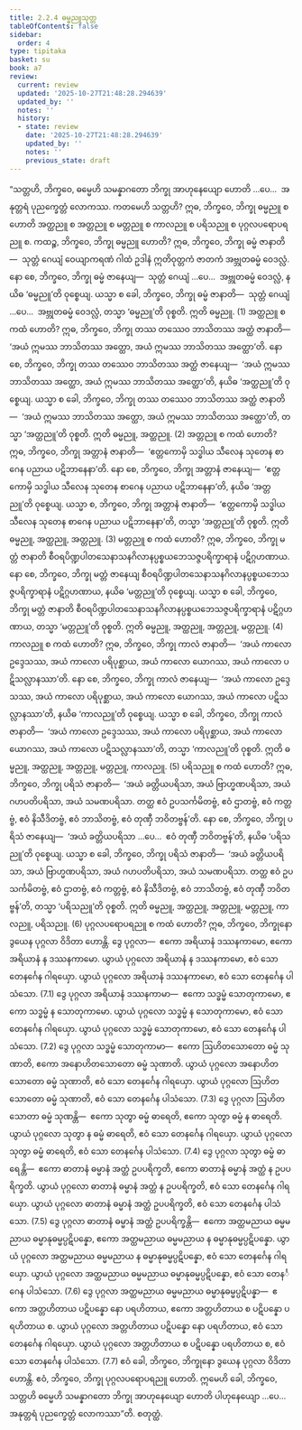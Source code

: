 ```yaml
---
title: 2.2.4 ဓမ္မညူသုတ္တ
tableOfContents: false
sidebar:
  order: 4
type: tipitaka
basket: su
book: a7
review:
  current: review
  updated: '2025-10-27T21:48:28.294639'
  updated_by: ''
  notes: ''
  history:
  - state: review
    date: '2025-10-27T21:48:28.294639'
    updated_by: ''
    notes: ''
    previous_state: draft
---
```



<ReviewStatus review={frontmatter.review} showDetails={true} />

<HypothesisAnnotation frontmatter={frontmatter} />

<DynamicBreadcrumb />

<Division number="68" book="a7" e="ch" v="16" p="483">

<Paragraph number="504" book="a7">
“သတ္တဟိ, ဘိက္ခဝေ, ဓမ္မေဟိ သမန္နာဂတော ဘိက္ခု အာဟုနေယျော ဟောတိ …ပေ…  အနုတ္တရံ ပုညက္ခေတ္တံ လောကဿ. ကတမေဟိ သတ္တဟိ? ဣဓ, ဘိက္ခဝေ, ဘိက္ခု ဓမ္မညူ စ ဟောတိ အတ္ထညူ စ အတ္တညူ စ မတ္တညူ စ ကာလညူ စ ပရိသညူ စ ပုဂ္ဂလပရောပရညူ စ.
</Paragraph>

<Paragraph number="505" book="a7">
ကထဉ္စ, ဘိက္ခဝေ, ဘိက္ခု ဓမ္မညူ ဟောတိ? ဣဓ, ဘိက္ခဝေ, ဘိက္ခု ဓမ္မံ ဇာနာတိ—  သုတ္တံ ဂေယျံ ဝေယျာကရဏံ ဂါထံ ဥဒါနံ ဣတိဝုတ္တကံ ဇာတကံ အဗ္ဘုတဓမ္မံ ဝေဒလ္လံ. နော စေ, ဘိက္ခဝေ, ဘိက္ခု ဓမ္မံ ဇာနေယျ—  သုတ္တံ ဂေယျံ …ပေ…  အဗ္ဘုတဓမ္မံ ဝေဒလ္လံ, နယိဓ ‘ဓမ္မညူ’တိ ဝုစ္စေယျ. ယသ္မာ စ ခေါ, ဘိက္ခဝေ, ဘိက္ခု ဓမ္မံ ဇာနာတိ—  သုတ္တံ ဂေယျံ …ပေ…  အဗ္ဘုတဓမ္မံ ဝေဒလ္လံ, တသ္မာ ‘ဓမ္မညူ’တိ ဝုစ္စတိ. ဣတိ ဓမ္မညူ. (1)
</Paragraph>

<Paragraph number="506" book="a7">
အတ္ထညူ စ ကထံ ဟောတိ? ဣဓ, ဘိက္ခဝေ, ဘိက္ခု တဿ တဿေဝ ဘာသိတဿ အတ္ထံ ဇာနာတိ—  ‘အယံ ဣမဿ ဘာသိတဿ အတ္ထော, အယံ ဣမဿ ဘာသိတဿ အတ္ထော’တိ. နော စေ, ဘိက္ခဝေ, ဘိက္ခု တဿ တဿေဝ ဘာသိတဿ အတ္ထံ ဇာနေယျ—  ‘အယံ ဣမဿ ဘာသိတဿ အတ္ထော, အယံ ဣမဿ ဘာသိတဿ အတ္ထော’တိ, နယိဓ ‘အတ္ထညူ’တိ ဝုစ္စေယျ. ယသ္မာ စ ခေါ, ဘိက္ခဝေ, ဘိက္ခု တဿ တဿေဝ ဘာသိတဿ အတ္ထံ ဇာနာတိ—  ‘အယံ ဣမဿ ဘာသိတဿ အတ္ထော, အယံ ဣမဿ ဘာသိတဿ အတ္ထော’တိ, တသ္မာ ‘အတ္ထညူ’တိ ဝုစ္စတိ. ဣတိ ဓမ္မညူ, အတ္ထညူ. (2)
</Paragraph>

<Paragraph number="507" book="a7">
အတ္တညူ စ ကထံ ဟောတိ? ဣဓ, ဘိက္ခဝေ, ဘိက္ခု အတ္တာနံ ဇာနာတိ—  ‘ဧတ္တကောမှိ သဒ္ဓါယ သီလေန သုတေန စာဂေန ပညာယ ပဋိဘာနေနာ’တိ. နော စေ, ဘိက္ခဝေ, ဘိက္ခု အတ္တာနံ ဇာနေယျ—  ‘ဧတ္တကောမှိ သဒ္ဓါယ သီလေန သုတေန စာဂေန ပညာယ ပဋိဘာနေနာ’တိ, နယိဓ ‘အတ္တညူ’တိ ဝုစ္စေယျ. ယသ္မာ စ, ဘိက္ခဝေ, ဘိက္ခု အတ္တာနံ ဇာနာတိ—  ‘ဧတ္တကောမှိ သဒ္ဓါယ သီလေန သုတေန စာဂေန ပညာယ ပဋိဘာနေနာ’တိ, တသ္မာ ‘အတ္တညူ’တိ ဝုစ္စတိ. ဣတိ ဓမ္မညူ, အတ္ထညူ, အတ္တညူ. (3)
</Paragraph>

<Paragraph number="508" book="a7">
မတ္တညူ စ ကထံ ဟောတိ? ဣဓ, ဘိက္ခဝေ, ဘိက္ခု မတ္တံ ဇာနာတိ စီဝရပိဏ္ဍပါတသေနာသနဂိလာနပ္ပစ္စယဘေသဇ္ဇပရိက္ခာရာနံ ပဋိဂ္ဂဟဏာယ. နော စေ, ဘိက္ခဝေ, ဘိက္ခု မတ္တံ ဇာနေယျ စီဝရပိဏ္ဍပါတသေနာသနဂိလာနပ္ပစ္စယဘေသဇ္ဇပရိက္ခာရာနံ ပဋိဂ္ဂဟဏာယ, နယိဓ ‘မတ္တညူ’တိ ဝုစ္စေယျ. ယသ္မာ စ ခေါ, ဘိက္ခဝေ, ဘိက္ခု မတ္တံ ဇာနာတိ စီဝရပိဏ္ဍပါတသေနာသနဂိလာနပ္ပစ္စယဘေသဇ္ဇပရိက္ခာရာနံ ပဋိဂ္ဂဟဏာယ, တသ္မာ ‘မတ္တညူ’တိ ဝုစ္စတိ. ဣတိ ဓမ္မညူ, အတ္ထညူ, အတ္တညူ, မတ္တညူ. (4)
</Paragraph>

<Paragraph number="509" book="a7">
ကာလညူ စ ကထံ ဟောတိ? ဣဓ, ဘိက္ခဝေ, ဘိက္ခု ကာလံ ဇာနာတိ—  ‘အယံ ကာလော ဥဒ္ဒေသဿ, အယံ ကာလော ပရိပုစ္ဆာယ, အယံ ကာလော ယောဂဿ, အယံ ကာလော ပဋိသလ္လာနဿာ’တိ. နော စေ, ဘိက္ခဝေ, ဘိက္ခု ကာလံ ဇာနေယျ—  ‘အယံ ကာလော ဥဒ္ဒေသဿ, အယံ ကာလော ပရိပုစ္ဆာယ, အယံ ကာလော ယောဂဿ, အယံ ကာလော ပဋိသလ္လာနဿာ’တိ, နယိဓ ‘ကာလညူ’တိ ဝုစ္စေယျ. ယသ္မာ စ ခေါ, ဘိက္ခဝေ, ဘိက္ခု ကာလံ ဇာနာတိ—  ‘အယံ ကာလော ဥဒ္ဒေသဿ, အယံ ကာလော ပရိပုစ္ဆာယ, အယံ ကာလော ယောဂဿ, အယံ ကာလော ပဋိသလ္လာနဿာ’တိ, တသ္မာ ‘ကာလညူ’တိ ဝုစ္စတိ. ဣတိ ဓမ္မညူ, အတ္ထညူ, အတ္တညူ, မတ္တညူ, ကာလညူ. (5)
</Paragraph>

<Paragraph number="510" book="a7">
ပရိသညူ စ ကထံ ဟောတိ? ဣဓ, ဘိက္ခဝေ, ဘိက္ခု ပရိသံ ဇာနာတိ—  ‘အယံ ခတ္တိယပရိသာ, အယံ ဗြာဟ္မဏပရိသာ, အယံ ဂဟပတိပရိသာ, အယံ သမဏပရိသာ. တတ္ထ ဧဝံ ဥပသင်္ကမိတဗ္ဗံ, ဧဝံ ဌာတဗ္ဗံ, ဧဝံ ကတ္တဗ္ဗံ, ဧဝံ နိသီဒိတဗ္ဗံ, ဧဝံ ဘာသိတဗ္ဗံ, ဧဝံ တုဏှီ ဘဝိတဗ္ဗန်’တိ. နော စေ, ဘိက္ခဝေ, ဘိက္ခု ပရိသံ ဇာနေယျ—  ‘အယံ ခတ္တိယပရိသာ …ပေ…  ဧဝံ တုဏှီ ဘဝိတဗ္ဗန်’တိ, နယိဓ ‘ပရိသညူ’တိ ဝုစ္စေယျ. ယသ္မာ စ ခေါ, ဘိက္ခဝေ, ဘိက္ခု ပရိသံ ဇာနာတိ—  ‘အယံ ခတ္တိယပရိသာ, အယံ ဗြာဟ္မဏပရိသာ, အယံ ဂဟပတိပရိသာ, အယံ သမဏပရိသာ. တတ္ထ ဧဝံ ဥပသင်္ကမိတဗ္ဗံ, ဧဝံ ဌာတဗ္ဗံ, ဧဝံ ကတ္တဗ္ဗံ, ဧဝံ နိသီဒိတဗ္ဗံ, ဧဝံ ဘာသိတဗ္ဗံ, ဧဝံ တုဏှီ ဘဝိတဗ္ဗန်’တိ, တသ္မာ ‘ပရိသညူ’တိ ဝုစ္စတိ. ဣတိ ဓမ္မညူ, အတ္ထညူ, အတ္တညူ, မတ္တညူ, ကာလညူ, ပရိသညူ. (6)
</Paragraph>

<Paragraph number="511" book="a7">
ပုဂ္ဂလပရောပရညူ စ ကထံ ဟောတိ? ဣဓ, ဘိက္ခဝေ, ဘိက္ခုနော ဒွယေန ပုဂ္ဂလာ ဝိဒိတာ ဟောန္တိ. ဒွေ ပုဂ္ဂလာ—  ဧကော အရိယာနံ ဒဿနကာမော, ဧကော အရိယာနံ န ဒဿနကာမော. ယွာယံ ပုဂ္ဂလော အရိယာနံ န ဒဿနကာမော, ဧဝံ သော တေနင်္ဂေန ဂါရယှော. ယွာယံ ပုဂ္ဂလော အရိယာနံ ဒဿနကာမော, ဧဝံ သော တေနင်္ဂေန ပါသံသော. (7.1)
</Paragraph>

<Paragraph number="512" book="a7">
ဒွေ ပုဂ္ဂလာ အရိယာနံ ဒဿနကာမာ—  ဧကော သဒ္ဓမ္မံ သောတုကာမော, ဧကော သဒ္ဓမ္မံ န သောတုကာမော. ယွာယံ ပုဂ္ဂလော သဒ္ဓမ္မံ န သောတုကာမော, ဧဝံ သော တေနင်္ဂေန ဂါရယှော. ယွာယံ ပုဂ္ဂလော သဒ္ဓမ္မံ သောတုကာမော, ဧဝံ သော တေနင်္ဂေန ပါသံသော. (7.2)
</Paragraph>

<Paragraph number="513" book="a7">
ဒွေ ပုဂ္ဂလာ သဒ္ဓမ္မံ သောတုကာမာ—  ဧကော ဩဟိတသောတော ဓမ္မံ သုဏာတိ, ဧကော အနောဟိတသောတော ဓမ္မံ သုဏာတိ. ယွာယံ ပုဂ္ဂလော အနောဟိတသောတော ဓမ္မံ သုဏာတိ, ဧဝံ သော တေနင်္ဂေန ဂါရယှော. ယွာယံ ပုဂ္ဂလော ဩဟိတသောတော ဓမ္မံ သုဏာတိ, ဧဝံ သော တေနင်္ဂေန ပါသံသော. (7.3)
</Paragraph>

<Paragraph number="514" book="a7">
ဒွေ ပုဂ္ဂလာ ဩဟိတသောတာ ဓမ္မံ သုဏန္တိ—  ဧကော သုတွာ ဓမ္မံ ဓာရေတိ, ဧကော သုတွာ ဓမ္မံ န ဓာရေတိ. ယွာယံ ပုဂ္ဂလော သုတွာ န ဓမ္မံ ဓာရေတိ, ဧဝံ သော တေနင်္ဂေန ဂါရယှော. ယွာယံ ပုဂ္ဂလော သုတွာ ဓမ္မံ ဓာရေတိ, ဧဝံ သော တေနင်္ဂေန ပါသံသော. (7.4)
</Paragraph>

<Paragraph number="515" book="a7">
ဒွေ ပုဂ္ဂလာ သုတွာ ဓမ္မံ ဓာရေန္တိ—  ဧကော ဓာတာနံ ဓမ္မာနံ အတ္ထံ ဥပပရိက္ခတိ, ဧကော ဓာတာနံ ဓမ္မာနံ အတ္ထံ န ဥပပရိက္ခတိ. ယွာယံ ပုဂ္ဂလော ဓာတာနံ ဓမ္မာနံ အတ္ထံ န ဥပပရိက္ခတိ, ဧဝံ သော တေနင်္ဂေန ဂါရယှော. ယွာယံ ပုဂ္ဂလော ဓာတာနံ ဓမ္မာနံ အတ္ထံ ဥပပရိက္ခတိ, ဧဝံ သော တေနင်္ဂေန ပါသံသော. (7.5)
</Paragraph>

<Paragraph number="516" book="a7">
ဒွေ ပုဂ္ဂလာ ဓာတာနံ ဓမ္မာနံ အတ္ထံ ဥပပရိက္ခန္တိ—  ဧကော အတ္ထမညာယ ဓမ္မမညာယ ဓမ္မာနုဓမ္မပ္ပဋိပန္နော, ဧကော အတ္ထမညာယ ဓမ္မမညာယ န ဓမ္မာနုဓမ္မပ္ပဋိပန္နော. ယွာယံ ပုဂ္ဂလော အတ္ထမညာယ ဓမ္မမညာယ န ဓမ္မာနုဓမ္မပ္ပဋိပန္နော, ဧဝံ သော တေနင်္ဂေန ဂါရယှော. ယွာယံ ပုဂ္ဂလော အတ္ထမညာယ ဓမ္မမညာယ ဓမ္မာနုဓမ္မပ္ပဋိပန္နော, ဧဝံ သော တေနင်္ဂေန ပါသံသော. (7.6)
</Paragraph>

<Paragraph number="517" book="a7">
ဒွေ ပုဂ္ဂလာ အတ္ထမညာယ ဓမ္မမညာယ ဓမ္မာနုဓမ္မပ္ပဋိပန္နာ—  ဧကော အတ္တဟိတာယ ပဋိပန္နော နော ပရဟိတာယ, ဧကော အတ္တဟိတာယ စ ပဋိပန္နော ပရဟိတာယ စ. ယွာယံ ပုဂ္ဂလော အတ္တဟိတာယ ပဋိပန္နော နော ပရဟိတာယ, ဧဝံ သော တေနင်္ဂေန ဂါရယှော. ယွာယံ ပုဂ္ဂလော အတ္တဟိတာယ စ ပဋိပန္နော ပရဟိတာယ စ, ဧဝံ သော တေနင်္ဂေန ပါသံသော. (7.7)
</Paragraph>

<Paragraph number="518" book="a7">
ဧဝံ ခေါ, ဘိက္ခဝေ, ဘိက္ခုနော ဒွယေန ပုဂ္ဂလာ ဝိဒိတာ ဟောန္တိ.
</Paragraph>

<Paragraph number="519" book="a7">
ဧဝံ, ဘိက္ခဝေ, ဘိက္ခု ပုဂ္ဂလပရောပရညူ ဟောတိ. ဣမေဟိ ခေါ, ဘိက္ခဝေ, သတ္တဟိ ဓမ္မေဟိ သမန္နာဂတော ဘိက္ခု အာဟုနေယျော ဟောတိ ပါဟုနေယျော …ပေ…  အနုတ္တရံ ပုညက္ခေတ္တံ လောကဿာ”တိ.

</Paragraph>
</Division>

<Paragraph number="520" type="center" book="a7">
စတုတ္ထံ.
</Paragraph>
